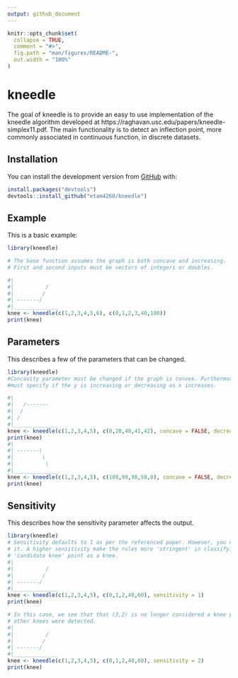 ```yaml
---
output: github_document
---
```


<!-- README.md is generated from README.Rmd. Please edit that file -->

```r
knitr::opts_chunk$set(
  collapse = TRUE,
  comment = "#>",
  fig.path = "man/figures/README-",
  out.width = "100%"
)
```

# kneedle

<!-- badges: start -->
<!-- badges: end -->

The goal of kneedle is to provide an easy to use implementation of the kneedle 
algorithm developed at https://raghavan.usc.edu/papers/kneedle-simplex11.pdf.
The main functionality is to detect an inflection point, more commonly associated 
in continuous function, in discrete datasets.

## Installation

You can install the development version from [GitHub](https://github.com/) with:

``` r
install.packages("devtools")
devtools::install_github("etam4260/kneedle")
```
## Example

This is a basic example:

```r
library(kneedle)

# The base function assumes the graph is both concave and increasing.
# First and second inputs must be vectors of integers or doubles.

#|
#|          /
#|         /
#| -------/
#|______________
knee <- kneedle(c(1,2,3,4,5,6), c(0,1,2,3,40,100))
print(knee)
```

## Parameters
This describes a few of the parameters that can be changed.

```r
library(kneedle)
#Concavity parameter must be changed if the graph is convex. Furthermore, you 
#must specify if the y is increasing or decreasing as x increases. 

#|    
#|   /-------
#|  /
#| /
#|______________
knee <- kneedle(c(1,2,3,4,5), c(0,20,40,41,42), concave = FALSE, decreasing = FALSE)
print(knee)
#|
#| -------\
#|         \
#|          \
#|______________
knee <- kneedle(c(1,2,3,4,5), c(100,99,98,50,0), concave = FALSE, decreasing = TRUE)
print(knee)
```


## Sensitivity
This describes how the sensitivity parameter affects the output.

```r
library(kneedle)
# Sensitivity defaults to 1 as per the referenced paper. However, you can adjust 
# it. A higher sensitivity make the rules more 'stringent' in classifying a 
# 'candidate knee' point as a knee. 
#|
#|          /
#|         /
#| -------/
#|______________
knee <- kneedle(c(1,2,3,4,5), c(0,1,2,40,60), sensitivity = 1)
print(knee)

# In this case, we see that that (3,2) is no longer considered a knee point. No
# other knees were detected.
#|
#|          /
#|         /
#| -------/
#|______________
knee <- kneedle(c(1,2,3,4,5), c(0,1,2,40,60), sensitivity = 2)
print(knee)
```
